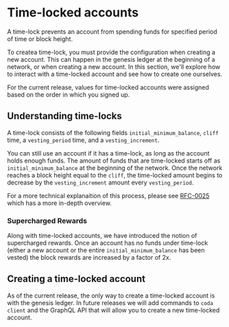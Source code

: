 
# Time-locked accounts

A time-lock prevents an account from spending funds for specified period of time or block height.

To createa  time-lock, you must provide the configuration when creating a new account. This can happen in the genesis ledger at the beginning of a network, or when creating a new account. In this section, we'll explore how to interact with a time-locked account and see how to create one ourselves.

<Alert>

  For the current release, values for time-locked accounts were assigned based on the order in which you signed up.

</Alert>

## Understanding time-locks

A time-lock consists of the following fields `initial_minimum_balance`, `cliff` time, a `vesting_period` time, and a `vesting_increment`.

You can still use an account if it has a time-lock, as long as the account holds enough funds. The amount of funds that are time-locked starts off as `initial_minimum_balance` at the beginning of the network. Once the network reaches a block height equal to the `cliff`, the time-locked amount begins to decrease by the `vesting_increment` amount every `vesting_period`.

For a more technical explanaition of this process, please see [RFC-0025](https://github.com/MinaProtocol/mina/blob/master/rfcs/0025-time-locked-accounts.md) which has a more in-depth overview.

### Supercharged Rewards

Along with time-locked accounts, we have introduced the notion of supercharged rewards. Once an account has no funds under time-lock (either a new account or the entire `initial_minimum_balance` has been vested) the block rewards are increased by a factor of 2x.

## Creating a time-locked account

As of the current release, the only way to create a time-locked account is with the genesis ledger. In future releases we will add commands to `coda client` and the GraphQL API that will allow you to create a new time-locked account.
